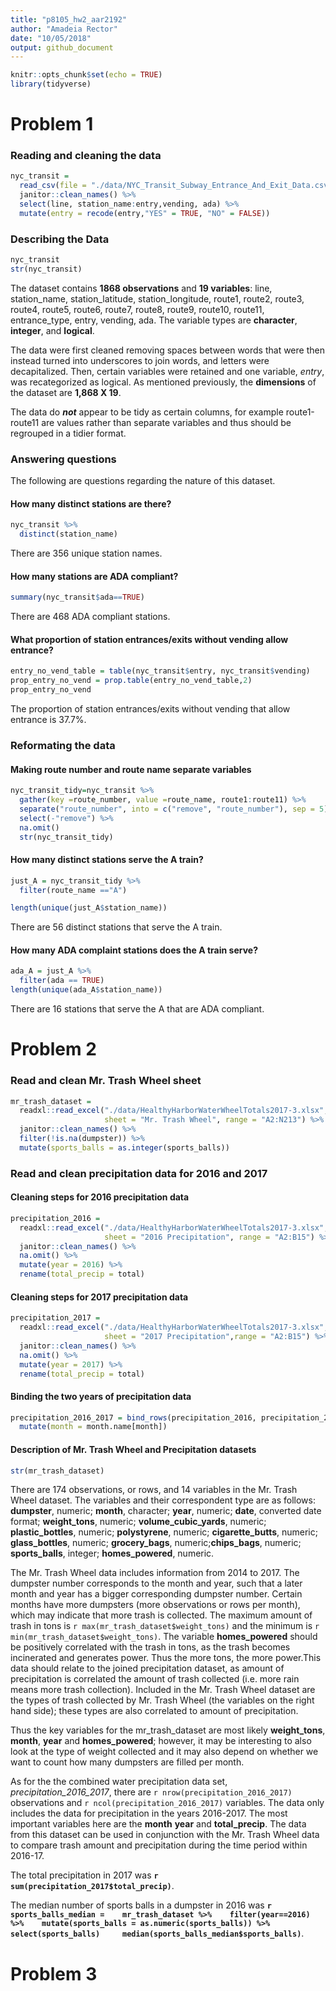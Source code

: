 ```yaml
---
title: "p8105_hw2_aar2192"
author: "Amadeia Rector"
date: "10/05/2018"
output: github_document
---
```


```r
knitr::opts_chunk$set(echo = TRUE)
library(tidyverse)
```
# Problem 1

### **Reading** and **cleaning** the data

```r
nyc_transit =
  read_csv(file = "./data/NYC_Transit_Subway_Entrance_And_Exit_Data.csv") %>% 
  janitor::clean_names() %>% 
  select(line, station_name:entry,vending, ada) %>% 
  mutate(entry = recode(entry,"YES" = TRUE, "NO" = FALSE))
```

### Describing the Data
```r
nyc_transit
str(nyc_transit)
```
The dataset contains **1868 observations** and **19 variables**: line, station_name, station_latitude, station_longitude, route1, route2, route3, route4, route5, route6, route7, route8, route9, route10, route11, entrance_type, entry, vending, ada. The variable types are **character**, **integer**, and **logical**.

The data were first cleaned removing spaces between words that were then instead turned into underscores to join words, and letters were decapitalized. Then, certain variables were retained and one variable, _entry_, was recategorized as logical. As mentioned previously, the **dimensions** of the dataset are **1,868 X 19**.

The data do **_not_** appear to be tidy as certain columns, for example route1-route11 are values rather than separate variables and thus should be regrouped in a tidier format.

### Answering questions

The following are questions regarding the nature of this dataset.

#### How many distinct stations are there?
```r
nyc_transit %>% 
  distinct(station_name)
```

There are 356 unique station names.

#### How many stations are ADA compliant?
```r
summary(nyc_transit$ada==TRUE)
```
There are 468 ADA compliant stations.

#### What proportion of station entrances/exits without vending allow entrance?
```r
entry_no_vend_table = table(nyc_transit$entry, nyc_transit$vending)
prop_entry_no_vend = prop.table(entry_no_vend_table,2)
prop_entry_no_vend
```
The proportion of station entrances/exits without vending that allow entrance is 37.7%.


### Reformating the data 

#### Making route number and route name separate variables

```r
nyc_transit_tidy=nyc_transit %>% 
  gather(key =route_number, value =route_name, route1:route11) %>% 
  separate("route_number", into = c("remove", "route_number"), sep = 5) %>% 
  select(-"remove") %>% 
  na.omit()  
  str(nyc_transit_tidy)
```
#### How many distinct stations serve the A train?
```r
just_A = nyc_transit_tidy %>% 
  filter(route_name =="A") 

length(unique(just_A$station_name))
```
There are 56 distinct stations that serve the A train.

#### How many ADA complaint stations does the A train serve?

```r
ada_A = just_A %>%
  filter(ada == TRUE)
length(unique(ada_A$station_name))
```
There are 16 stations that serve the A that are ADA compliant.

# Problem 2

### Read and clean Mr. Trash Wheel sheet

```r
mr_trash_dataset =
  readxl::read_excel("./data/HealthyHarborWaterWheelTotals2017-3.xlsx",
                     sheet = "Mr. Trash Wheel", range = "A2:N213") %>% 
  janitor::clean_names() %>% 
  filter(!is.na(dumpster)) %>% 
  mutate(sports_balls = as.integer(sports_balls))

```
### Read and clean precipitation data for 2016 and 2017

#### Cleaning steps for 2016 precipitation data
```r
precipitation_2016 =
  readxl::read_excel("./data/HealthyHarborWaterWheelTotals2017-3.xlsx",
                     sheet = "2016 Precipitation", range = "A2:B15") %>% 
  janitor::clean_names() %>% 
  na.omit() %>% 
  mutate(year = 2016) %>% 
  rename(total_precip = total)
```

#### Cleaning steps for 2017 precipitation data
```r
precipitation_2017 =
  readxl::read_excel("./data/HealthyHarborWaterWheelTotals2017-3.xlsx",
                     sheet = "2017 Precipitation",range = "A2:B15") %>% 
  janitor::clean_names() %>% 
  na.omit() %>% 
  mutate(year = 2017) %>% 
  rename(total_precip = total)
```

#### Binding the two years of precipitation data
```r
precipitation_2016_2017 = bind_rows(precipitation_2016, precipitation_2017) %>% 
  mutate(month = month.name[month])
```

#### Description of Mr. Trash Wheel and Precipitation datasets

```r
str(mr_trash_dataset)
```
There are 174 observations, or rows, and 14 variables in the Mr. Trash Wheel dataset. The variables and their correspondent type are as follows: **dumpster**, numeric; **month**, character; **year**, numeric; **date**, converted date format; **weight_tons**, numeric; **volume_cubic_yards**, numeric; **plastic_bottles**, numeric; **polystyrene**, numeric; **cigarette_butts**, numeric; **glass_bottles**, numeric; **grocery_bags**, numeric;**chips_bags**, numeric; **sports_balls**, integer; **homes_powered**, numeric.

The Mr. Trash Wheel data includes information from 2014 to 2017. The dumpster number corresponds to the month and year, such that a later month and year has a bigger corresponding dumpster number. Certain months have more dumpsters (more observations or rows per month), which may indicate that more trash is collected. The maximum amount of trash in tons is `r max(mr_trash_dataset$weight_tons)` and the minimum is `r min(mr_trash_dataset$weight_tons)`. The variable **homes_powered** should be positively correlated with the trash in tons, as the trash becomes incinerated and generates power. Thus the more tons, the more power.This data should relate to the joined precipitation dataset, as amount of precipitation is correlated the amount of trash collected (i.e. more rain means more trash collection). Included in the Mr. Trash Wheel dataset are the types of trash collected by Mr. Trash Wheel (the variables on the right hand side); these types are also correlated to amount of precipitation.

Thus the key variables for the mr_trash_dataset are most likely **weight_tons**, **month**, **year** and **homes_powered**; however, it may be interesting to also look at the type of weight collected and it may also depend on whether we want to count how many dumpsters are filled per month.

As for the the combined water precipitation data set, _precipitation_2016_2017_, there are  `r nrow(precipitation_2016_2017)` observations and `r ncol(precipitation_2016_2017)` variables. The data only includes the data for precipitation in the years 2016-2017. The most important variables here are the **month** **year** and **total_precip**. The data from this dataset can be used in conjunction with the Mr. Trash Wheel data to compare trash amount and precipitation during the time period within 2016-17.

The total precipitation in 2017 was **`r sum(precipitation_2017$total_precip)`**.

The median number of sports balls in a dumpster in 2016 was **`r sports_balls_median = 
  mr_trash_dataset %>% 
  filter(year==2016) %>% 
  mutate(sports_balls = as.numeric(sports_balls)) %>% 
  select(sports_balls)  
  median(sports_balls_median$sports_balls)`**.
  
# Problem 3